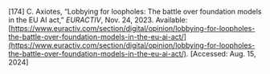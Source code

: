 \[174\]	C. Axiotes, “Lobbying for loopholes: The battle over foundation models in the EU AI act,” *EURACTIV*, Nov. 24, 2023\. Available: [https://www.euractiv.com/section/digital/opinion/lobbying-for-loopholes-the-battle-over-foundation-models-in-the-eu-ai-act/](https://www.euractiv.com/section/digital/opinion/lobbying-for-loopholes-the-battle-over-foundation-models-in-the-eu-ai-act/). \[Accessed: Aug. 15, 2024\]